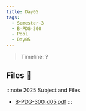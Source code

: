 ```yaml
---
title: Day05
tags:
  - Semester-3
  - B-PDG-300
  - Pool
  - Day05
---
```

> Timeline: ?


## Files 📂

:::note 2025 Subject and Files
- [B-PDG-300_d05.pdf](https://github.com/Studio-17/Epitech-Subjects/raw/main/Semester-3/B-PDG-300/Pool/Day05/B-PDG-300_d05.pdf)
:::


